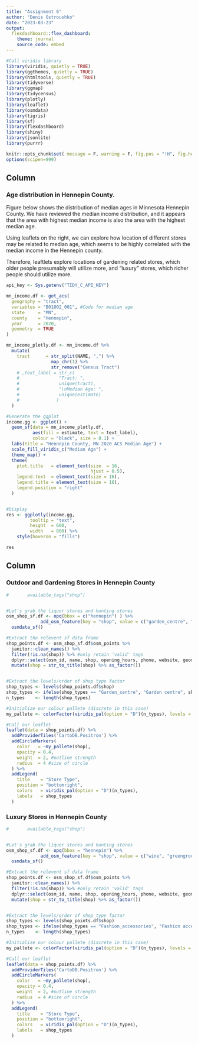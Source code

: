 ```yaml
---
title: "Assignment 6"
author: "Denis Ostroushko"
date: "2023-03-23"
output: 
  flexdashboard::flex_dashboard:
    theme: journal
    source_code: embed
---
```


```r

#Call viridis library  
library(viridis, quietly = TRUE)
library(ggthemes, quietly = TRUE)
library(htmltools, quietly = TRUE)
library(tidyverse)
library(ggmap)
library(tidycensus)
library(plotly)
library(leaflet)
library(osmdata)
library(tigris)
library(sf)
library(flexdashboard)
library(shiny)
library(jsonlite)
library(purrr)

```

```r
knitr::opts_chunk$set( message = F, warning = F, fig.pos = "!H", fig.height=4, fig.width=7, fig.align='center')
options(scipen=999)
```

Column {data-height=650 data-width=800}
-------------------------------------

### Age distribution in Hennepin County. 

Figure below shows the distribution of median ages in Minnesota Hennepin County. We have reviewed the median income 
distribution, and it appears that the area with highest median income is also the area with the highest median age. 

Using leaflets on the right, we can explore how location of different stores may be related to median age, which 
seems to be highly correlated with the median income in the Hennepin county. 

Therefore, leaftlets explore locations of gardening related stores, which older people presumably will utilize more, and 
"luxury" stores, which richer people should utilize more. 

```r

api_key <- Sys.getenv("TIDY_C_API_KEY")

mn_income.df <- get_acs(
  geography = "tract",
  variables = "B01002_001", #Code for median age
  state     = "MN",
  county    = "Hennepin",
  year      = 2020,
  geometry  = TRUE
)

mn_income_plotly.df <- mn_income.df %>%
  mutate(
    tract      = str_split(NAME, ",") %>%
                 map_chr(1) %>%
                 str_remove("Census Tract")
    # ,text_label = str_c(
    #               "Tract: ",
    #               unique(tract),
    #               "\nMedian Age: ",
    #               unique(estimate)
    #              )
  )

#Generate the ggplot
income.gg <- ggplot() + 
  geom_sf(data = mn_income_plotly.df, 
          aes(fill = estimate, text = text_label),
          colour = "black", size = 0.1) + 
  labs(title = "Hennepin County, MN 2020 ACS Median Age") + 
  scale_fill_viridis_c("Median Age") +
  theme_map() +
  theme(
    plot.title   = element_text(size  = 16,
                                hjust = 0.5),
    legend.text  = element_text(size = 16),
    legend.title = element_text(size = 16),
    legend.position = "right"
  )


#Display
res <- ggplotly(income.gg,
         tooltip = "text",
         height  = 600,
         width   = 800) %>%
    style(hoveron = "fills")

```   

```r
res
```


Column {data-height=450}
-------------------------------------
   
### Outdoor and Gardening Stores in Hennepin County


```r


#       available_tags("shop")


#Let's grab the liquor stores and hunting stores
osm_shop_sf.df <- opq(bbox = c("hennepin") ) %>%
             add_osm_feature(key = "shop", value = c("garden_centre", "groundskeeping", "florist", "outdoor")) %>%
  osmdata_sf()

#Extract the relevent sf data frame
shop_points.df <- osm_shop_sf.df$osm_points %>% 
  janitor::clean_names() %>%
  filter(!is.na(shop)) %>% #only retain 'valid' tags
  dplyr::select(osm_id, name, shop, opening_hours, phone, website, geometry) %>%
  mutate(shop = str_to_title(shop) %>% as_factor())


#Extract the levels/order of shop type factor
shop_types <- levels(shop_points.df$shop)
shop_types <- ifelse(shop_types == "Garden_centre", "Garden centre", shop_types)
n_types    <- length(shop_types)

#Initialize our colour pallete (discrete in this case)
my_pallete <- colorFactor(viridis_pal(option = "D")(n_types), levels = shop_types)

#Call our leaflet
leaflet(data = shop_points.df) %>%
  addProviderTiles('CartoDB.Positron') %>% 
  addCircleMarkers(
    color   = ~my_pallete(shop),
    opacity = 0.4,
    weight  = 2, #outline strength
    radius  = 4 #size of circle
  ) %>%
  addLegend(
    title    = "Store Type",
    position = "bottomright",
    colors   = viridis_pal(option = "D")(n_types),
    labels   = shop_types 
  )

```
    
### Luxury Stores in Hennepin County

```r


#       available_tags("shop")


#Let's grab the liquor stores and hunting stores
osm_shop_sf.df <- opq(bbox = "hennepin") %>%
             add_osm_feature(key = "shop", value = c("wine", "greengrocer", "fashion_accessories", "fashion")) %>%
  osmdata_sf()

#Extract the relevent sf data frame
shop_points.df <- osm_shop_sf.df$osm_points %>% 
  janitor::clean_names() %>%
  filter(!is.na(shop)) %>% #only retain 'valid' tags
  dplyr::select(osm_id, name, shop, opening_hours, phone, website, geometry) %>%
  mutate(shop = str_to_title(shop) %>% as_factor())


#Extract the levels/order of shop type factor
shop_types <- levels(shop_points.df$shop)
shop_types <- ifelse(shop_types == "Fashion_accessories", "Fashion accessories", shop_types)
n_types    <- length(shop_types)

#Initialize our colour pallete (discrete in this case)
my_pallete <- colorFactor(viridis_pal(option = "D")(n_types), levels = shop_types)

#Call our leaflet
leaflet(data = shop_points.df) %>%
  addProviderTiles('CartoDB.Positron') %>% 
  addCircleMarkers(
    color   = ~my_pallete(shop),
    opacity = 0.4,
    weight  = 2, #outline strength
    radius  = 4 #size of circle
  ) %>%
  addLegend(
    title    = "Store Type",
    position = "bottomright",
    colors   = viridis_pal(option = "D")(n_types),
    labels   = shop_types 
  )

```